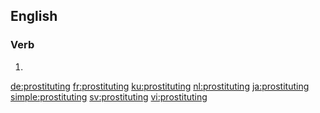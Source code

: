==English==

===Verb===
{{head|en|present participle}}

# {{present participle of|prostitute|lang=en|nocat=1}}

[[de:prostituting]]
[[fr:prostituting]]
[[ku:prostituting]]
[[nl:prostituting]]
[[ja:prostituting]]
[[simple:prostituting]]
[[sv:prostituting]]
[[vi:prostituting]]